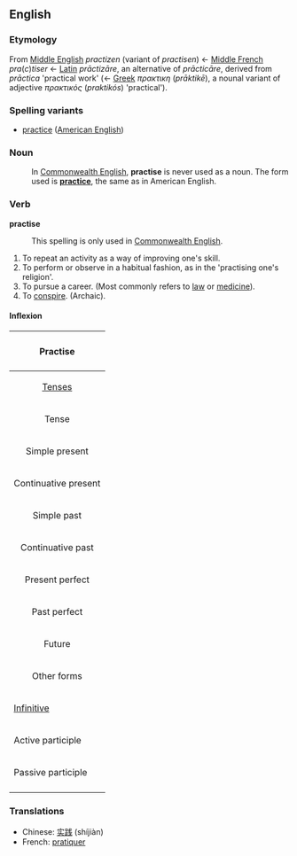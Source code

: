 == English ==
=== Etymology ===
From [[Middle English]] ''practizen'' (variant of ''practisen'') &larr; [[Middle French]] ''pra''(''c'')''tiser'' &larr; [[Latin]] ''prāctizāre'', an alternative of ''prācticāre'', derived from ''prāctica'' 'practical work' (&larr; [[Greek]] ''πρακτικη'' (''prāktikē''), a nounal variant of adjective ''πρακτικός'' (''praktikós'') 'practical').
=== Spelling variants ===
* [[practice]] ([[American English]])

=== Noun ===
:In [[Commonwealth English]], '''practise''' is never used as a noun.  The form used is '''[[practice]]''', the same as in American English.

=== Verb ===
'''practise'''
:This spelling is only used in [[Commonwealth English]].

# To repeat an activity as a way of improving one's skill.
# To perform or observe in a habitual fashion, as in the 'practising one's religion'.
# To pursue a career.  (Most commonly refers to [[law]] or [[medicine]]).
# To [[conspire]].  (Archaic).

==== Inflexion ====
<div>
{| border="1" align="left"
!colspan="4" align="center"|<h4>Practise</h4>
|-
!colspan="4" align="center"|[[Tense]]s
|-
!Tense!!First person!!Second person!!Third person
|-
|Simple present||practise||practised||practises
|-
|Continuative present||am practising||are practising||is practising
|-
|Simple past||practised||practised||practised
|-
|Continuative past||was practising||were practising||was practising
|-
|Present perfect||have practised||have practised||has practised
|-
|Past perfect||had practised||had practised||had practised
|-
|Future||will practise||will practise||will practise
|-
!colspan="4" align="center"|Other forms
|-
!colspan="2" align="left"|[[Infinitive]]
!colspan="2" align="left"|to practise
|-
!colspan="2" align="left"|Active participle
!colspan="2" align="left"|practising
|-
!colspan="2" align="left"|Passive participle
!colspan="2" align="left"|practised
|-
|}
</div>

===Translations===
*Chinese: [[实践]] (shíjiàn)
*French: [[pratiquer]]